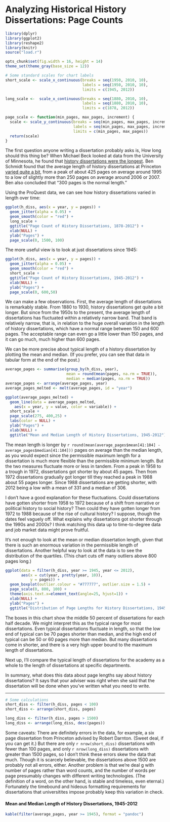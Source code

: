 # Analyzing Historical History Dissertations: Page Counts

```r
library(dplyr)
library(ggplot2)
library(reshape2)
library(knitr)
source("load.r")
```

```r
opts_chunk$set(fig.width = 16, height = 14)
theme_set(theme_gray(base_size = 12))
```


```r
# Some standard scales for chart labels
short_scale <- scale_x_continuous(breaks = seq(1950, 2010, 10),
                                  labels = seq(1950, 2010, 10),
                                  limits = c(1945, 2012))

long_scale <-  scale_x_continuous(breaks = seq(1880, 2010, 10),
                                  labels = seq(1880, 2010, 10),
                                  limits = c(1878, 2012))

page_scale <- function(min_pages, max_pages, increment) {
  scale <- scale_y_continuous(breaks = seq(min_pages, max_pages, increment),
                              labels = seq(min_pages, max_pages, increment),
                              limits = c(min_pages, max_pages))
  return(scale)
}
```

The first question anyone writing a dissertation probably asks is, How long should this thing be? When Michael Beck looked at data from the University of Minnesota, he found that [history dissertations were the longest](http://beckmw.wordpress.com/2013/04/15/how-long-is-the-average-dissertation/). Ben Schmidt found that the average length of history dissertations at Princeton [varied quite a bit](http://rpubs.com/benmschmidt/princetonhistorydiss), from a peak of about 425 pages on average around 1995 to a low of slightly more than 250 pages on average around 2006 or 2007. Ben also concluded that "300 pages is the normal length."

Using the ProQuest data, we can see how history dissertations varied in length over time:

```r
ggplot(h_diss, aes(x = year, y = pages)) +
  geom_jitter(alpha = 0.05) +
  geom_smooth(color = "red") +
  long_scale +
  ggtitle("Page Count of History Dissertations, 1878-2012") +
  xlab(NULL) +
  ylab("Pages") +
  page_scale(0, 1500, 100)
```

The more useful view is to look at just dissertations since 1945:

```r
ggplot(h_diss, aes(x = year, y = pages)) +
  geom_jitter(alpha = 0.05) +
  geom_smooth(color = "red") +
  short_scale +
  ggtitle("Page Count of History Dissertations, 1945-2012") +
  xlab(NULL) +
  ylab("Pages") +
  page_scale(0, 600,50)
```

We can make a few observations. First, the average length of dissertations is remarkably stable. From 1880 to 1930, history dissertations get quite a bit longer. But since from the 1950s to the present, the average length of dissertations has fluctuated within a relatively narrow band. That band is relatively narrow, that is, in relation to the huge overall variation in the length of history dissertations, which have a normal range between 150 and 600 pages. The acceptable range can even go a little lower than 150 pages, and it can go much, much higher than 600 pages.

We can be more precise about typical length of a history dissertation by plotting the mean and median. (If you prefer, you can see that data in tabular form at the end of the post.) 

```r
average_pages <- summarise(group_by(h_diss, year), 
                           mean = round(mean(pages, na.rm = TRUE)),
                           median = median(pages, na.rm = TRUE))
average_pages <- arrange(average_pages, year)
average_pages_melted <- melt(average_pages, id = "year")
```

```r
ggplot(average_pages_melted) +
  geom_line(data = average_pages_melted,
    aes(x = year, y = value, color = variable)) +
  short_scale +
  page_scale(275, 400,25) +
  labs(color = NULL) +
  ylab("Pages") +
  xlab(NULL) +
  ggtitle("Mean and Median Length of History Dissertations, 1945-2012")
```



The mean length is longer by `r round(mean(average_pages$mean[41:104] - average_pages$median[41:104]))` pages on average than the median length, as you would expect since the permissible maximum length for a dissertation is much more flexible than the permissible minimum length. But the two measures fluctuate more or less in tandem. From a peak in 1958 to a trough in 1972, dissertations got shorter by about 45 pages. Then from 1972 dissertations gradually got longer till they reached a peak in 1988 about 55 pages longer. Since 1988 dissertations are getting shorter, with 2012 being a low with a mean of 331 and a median of 306. 

I don't have a good explanation for these fluctuations. Could dissertations have gotten shorter from 1958 to 1972 because of a shift from narrative or political history to social history? Then could they have gotten longer from 1972 to 1988 because of the rise of cultural history? I suppose, though the dates feel vaguely off. What explains why dissertations got shorter through the 1990s and 2000s? I think matching this data up to time-to-degree data and job market data might prove fruitful.

It's not enough to look at the mean or median dissertation length, given that there is such an enormous variation in the permissible length of dissertations. Another helpful way to look at the data is to see the distribution of the quartiles. (This chart cuts off many outliers above 800 pages long.)

```r
ggplot(data = filter(h_diss, year >= 1945, year <= 2012),
       aes(x = cut(year, pretty(year, 10)),
           y = pages)) +
  geom_boxplot(outlier.colour = "#777777", outlier.size = 1.5) + 
  page_scale(0, 800, 100) +
  theme(axis.text.x=element_text(angle=25, hjust=1)) +
  xlab(NULL) +
  ylab("Pages") +
  ggtitle("Distribution of Page Lengths for History Dissertations, 1945-2012")
```

The boxes in this chart show the middle 50 percent of dissertations for each half decade. We might interpret this as the typical range for most dissertations. Even typical dissertations fluctuate in length, so that the low end of typical can be 70 pages shorter than median, and the high end of typical can be 50 or 60 pages more than median. But many dissertations come in shorter, and there is a very high upper bound to the maximum length of dissertations.

Next up, I'll compare the typical length of dissertations for the academy as a whole to the length of dissertations at specific departments. 

In summary, what does this data about page lengths say about history dissertations? It says that your adviser was right when she said that the dissertation will be done when you've written what you need to write.

****************************************************************************

```r
# Some calculations 
short_diss <- filter(h_diss, pages < 100)
short_diss <- arrange(short_diss, pages)

long_diss <- filter(h_diss, pages > 1500)
long_diss <- arrange(long_diss, desc(pages))
```

Some caveats: There are definitely errors in the data, for example, a six page dissertation from Princeton advised by Robert Darnton. (Sweet deal, if you can get it.) But there are only `r nrow(short_diss)` dissertations with fewer than 100 pages, and only `r nrow(long_diss)` dissertations with greater than 1500 pages, so I don't think these errors skew the data that much. Though it is scarcely believable, the dissertations above 1500 are probably not all errors, either. Another problem is that we're deal  g with number of pages rather than word counts, and the number of words per page presumably changes with different writing technologies. (The definition of a word, on the other hand, is stable and timeless, even eternal.) Fortunately the timebound and hideous formatting requirements for dissertations that universitites impose probably keep this variation in check.

#### Mean and Median Length of History Dissertations, 1945-2012

```r
kable(filter(average_pages, year >= 1945), format = "pandoc")
```

